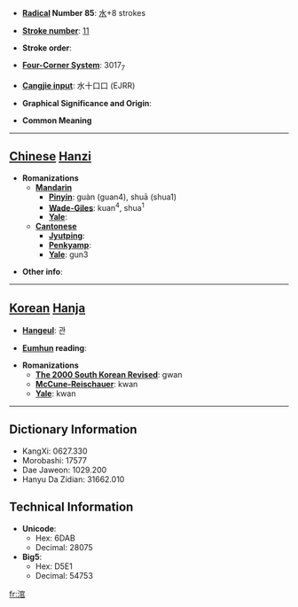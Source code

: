 * '''[[Wiktionary:Chinese radical index| Radical]] Number 85''': [[Wiktionary:Chinese radical index 水|水]]+8 strokes

* '''[[Wiktionary:Chinese total strokes index|Stroke number]]''': [[Wiktionary:Chinese total strokes index 11|11]]

* '''Stroke order''': 

* '''[[Wiktionary:Chinese four corner index|Four-Corner System]]''': 3017<sub>7</sub>

* '''[[Wiktionary:Chinese Cangjie index|Cangjie input]]''': 水十口口 (EJRR)

* '''Graphical Significance and Origin''': 

* '''Common Meaning'''

----

== [[Chinese]] [[Hanzi]] ==

* '''Romanizations'''
** '''[[Mandarin]]'''
*** '''[[Pinyin]]''': guàn (guan4), shuā (shua1)
*** '''[[Wade-Giles]]''': kuan<sup>4</sup>, shua<sup>1</sup>
*** '''[[Yale]]''': 
** '''[[Cantonese]]'''
*** '''[[Jyutping]]''':
*** '''[[Penkyamp]]''': 
*** '''[[Yale]]''': gun3

* '''Other info''': 

----

== [[Korean]] [[Hanja]] ==

* '''[[Hangeul]]''': 관

* '''[[Eumhun]] reading''': 

* '''Romanizations'''
** '''[[The 2000 South Korean Revised Romanization|The 2000 South Korean Revised]]''': gwan
** '''[[McCune-Reischauer]]''': kwan
** '''[[Yale]]''': kwan

----

== Dictionary Information ==

* KangXi: 0627.330
* Morobashi: 17577
* Dae Jaweon: 1029.200
* Hanyu Da Zidian: 31662.010

== Technical Information ==

* '''Unicode''':
** Hex: 6DAB
** Decimal: 28075
* '''Big5''':
** Hex: D5E1
** Decimal: 54753

[[fr:涫]]